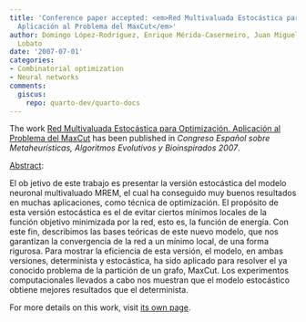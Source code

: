 ```yaml
---
title: 'Conference paper accepted: <em>Red Multivaluada Estocástica para Optimización.
  Aplicación al Problema del MaxCut</em>'
author: Domingo López-Rodríguez, Enrique Mérida-Casermeiro, Juan Miguel Ortiz de Lazcano
  Lobato
date: '2007-07-01'
categories:
- Combinatorial optimization
- Neural networks
comments:
  giscus:
    repo: quarto-dev/quarto-docs
---
```


The work <u>Red Multivaluada Estocástica para Optimización. Aplicación al Problema del MaxCut</u> has been published in <em><em>Congreso Español sobre Metaheurísticas, Algoritmos Evolutivos y Bioinspirados 2007</em></em>.

<u>Abstract</u>:



El ob jetivo de este trabajo es presentar la versión estocástica del modelo neuronal multivaluado MREM, el cual ha conseguido muy buenos resultados en muchas aplicaciones, como técnica de optimización. El propósito de esta versión estocástica es el de evitar ciertos mínimos locales de la función objetivo minimizada por la red, esto es, la función de energía. Con este fin, describimos las bases teóricas de este nuevo modelo, que nos garantizan la convergencia de la red a un mínimo local, de una forma rigurosa. Para mostrar la eficiencia de esta versión, el modelo, en ambas versiones, determinista y estocástica, ha sido aplicado para resolver el ya conocido problema de la partición de un grafo, MaxCut. Los experimentos computacionales llevados a cabo nos muestran que el modelo estocástico obtiene mejores resultados que el determinista.




For more details on this work, visit <a href='/publications/conferences/2007-maeb'>its own page</a>.
